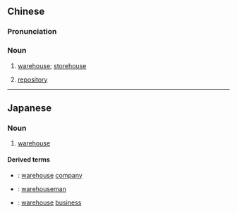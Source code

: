 {{also|仓库}}
==Chinese==
{{zh-forms|s=仓库}}

===Pronunciation===
{{zh-pron
|m=cāngkù
|c=cong1 fu3
|h=pfs=chhông-khu
|mn=chhng-khò͘
|cat=n
}}

===Noun===
{{zh-noun}}

# [[warehouse]]; [[storehouse]] {{zh-mw|m:座}}
# {{lb|zh|computing}} [[repository]]

{{zh-cat|Intermediate|Buildings}}

----

==Japanese==
{{ja-kanjitab|そう|こ|yomi=on}}

===Noun===
{{ja-noun|そうこ}}

# [[warehouse]]

====Derived terms====
* {{ja-r|倉庫会社|そうこがいしゃ}}: [[warehouse]] [[company]]
* {{ja-r|倉庫番|そうこばん}}: [[warehouseman]]
* {{ja-r|倉庫業|そうこぎょう}}: [[warehouse]] [[business]]

{{top|ja|Buildings|sort=そうこ}}